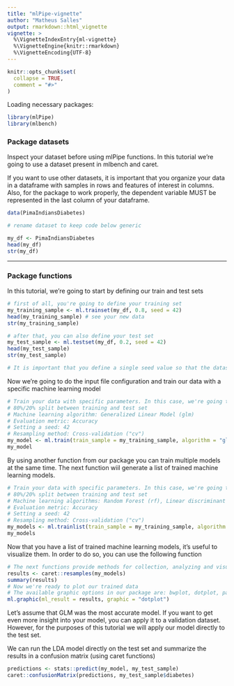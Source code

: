 ```yaml
---
title: "mlPipe-vignette"
author: "Matheus Salles"
output: rmarkdown::html_vignette
vignette: >
  %\VignetteIndexEntry{ml-vignette}
  %\VignetteEngine{knitr::rmarkdown}
  %\VignetteEncoding{UTF-8}
---
```


```r
knitr::opts_chunk$set(
  collapse = TRUE,
  comment = "#>"
)
```

Loading necessary packages:
```r
library(mlPipe)
library(mlbench)
```

### Package datasets
Inspect your dataset before using mlPipe functions. In this tutorial we're going to use a dataset present in mlbench and caret.

If you want to use other datasets, it is important that you organize your data in a dataframe with samples in rows and features of interest in columns. Also, for the package to work properly, the dependent variable MUST be represented in the last column of your dataframe.
```r
data(PimaIndiansDiabetes)

# rename dataset to keep code below generic

my_df <- PimaIndiansDiabetes
head(my_df)
str(my_df)
```

--------------

### Package functions
In this tutorial, we're going to start by defining our train and test sets
```r
# first of all, you're going to define your training set
my_training_sample <- ml.trainset(my_df, 0.8, seed = 42)
head(my_training_sample) # see your new data
str(my_training_sample)

# after that, you can also define your test set
my_test_sample <- ml.testset(my_df, 0.2, seed = 42)
head(my_test_sample)
str(my_test_sample)

# It is important that you define a single seed value so that the datasets are compatible
```

Now we're going to do the input file configuration and train our data with a specific machine learning model
```r
# Train your data with specific parameters. In this case, we're going to use:
# 80%/20% split between training and test set
# Machine learning algorithm: Generalized Linear Model (glm)
# Evaluation metric: Accuracy
# Setting a seed: 42
# Resampling method: Cross-validation ("cv")
my_model <- ml.train(train_sample = my_training_sample, algorithm = "glm", metric = "Accuracy", seed = 42, resampling = "cv")
my_model
```

By using another function from our package you can train multiple models at the same time. The next function wiil generate a list of trained machine learning models.
```r
# Train your data with specific parameters. In this case, we're going to use:
# 80%/20% split between training and test set
# Machine learning algorithms: Random Forest (rf), Linear discriminant analysis (lda), Generalized Linear Model (glm), K-Nearest Neighbour (knn)
# Evaluation metric: Accuracy
# Setting a seed: 42
# Resampling method: Cross-validation ("cv")
my_models <- ml.trainlist(train_sample = my_training_sample, algorithm = c("rf", "lda", "glm", "knn"), metric = "Accuracy", seed = 42, resampling = "cv")
my_models
```

Now that you have a list of trained machine learning models, it's useful to visualize them. In order to do so, you can use the following function
```r
# The next functions provide methods for collection, analyzing and visualizing a set of resampling results from a common data set.
results <- caret::resamples(my_models)
summary(results)
# Now we're ready to plot our trained data
# The available graphic options in our package are: bwplot, dotplot, parallelplot and splom. In this tutorial we're going to use dotplot:
ml.graphic(ml_result = results, graphic = "dotplot")
```

Let's assume that GLM was the most accurate model. If you want to get even more insight into your model, you can apply it to a validation dataset. However, for the purposes of this tutorial we will apply our model directly to the test set.

We can run the LDA model directly on the test set and summarize the results in a confusion matrix (using caret functions)
```r
predictions <- stats::predict(my_model, my_test_sample)
caret::confusionMatrix(predictions, my_test_sample$diabetes)
```
